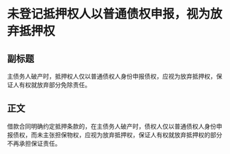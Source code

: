 # 未登记抵押权人以普通债权申报，视为放弃抵押权
## 副标题
主债务人破产时，抵押权人仅以普通债权人身份申报债权，应视为放弃抵押权，保证人有权就放弃部分免除责任。
## 正文
借款合同明确约定抵押条款的，在主债务人破产时，债权人仅以普通债权人身份申报债权，而未主张担保物权，应视为放弃抵押权，保证人有权就放弃抵押权的部分不再承担保证责任。